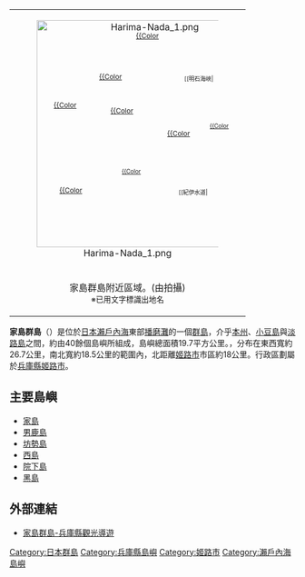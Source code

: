 {{japanese|japanese=家島諸島|kana=いえしましょとう|romaji=Ieshima shotō}}
{{Location map
 |Japan
 |label=家島群島
 |lat_deg=34|lat_min=39
 |lon_deg=134|lon_min=31
 |position=right
 |width=265
 |float=right
 |mark=Cercle rouge 100%.svg
 |marksize=10
 |caption=家島群島的位置
 |relief=1
}}
{| class="wikitable" width="400px" align="right" cellpadding="0" cellspacing="0"
|-
| align=center|<div style="width:400px;float:center;margin:0;position:relative;">[[File:Harima-Nada_1.png|400px]]
<!--地名-->
<div style="position:absolute;left:215px;top:8px;font-size:12px">[[姫路市|{{Color]]</div>
<div style="position:absolute;left:270px;top:180px;font-size:12px">[[淡路島|{{Color]]</div>
<div style="position:absolute;left:80px;top:280px;font-size:12px">[[四國|{{Color]]</div>
<div style="position:absolute;left:150px;top:80px;font-size:12px">[[家島群島|{{Color]]</div>
<div style="position:absolute;left:70px;top:130px;font-size:12px">[[小豆島|{{Color]]</div>
<div style="position:absolute;left:300px;top:85px;font-size:10px">[[明石海峽|{{Color]]}}</div>
<div style="position:absolute;left:170px;top:140px;font-size:12px">[[播磨灘|{{Color]]</div>
<div style="position:absolute;left:345px;top:170px;font-size:10px">[[大阪灣|{{Color]]</div>
<div style="position:absolute;left:190px;top:250px;font-size:10px">[[鳴門海峡|{{Color]]</div>
<div style="position:absolute;left:290px;top:285px;font-size:10px">[[紀伊水道|{{Color]]}}</div>
</div>
|-
| 家島群島附近區域。(由{{link-en|陸地衛星7號|Landsat 7}}拍攝)<br><small>※已用文字標識出地名</small>
|}

'''家島群島'''（{{jpn|j=家島諸島|hg=いえしましょとう|rm=Ieshima shotō|f=y}}）是位於[[日本|日本]][[瀨戶內海|瀨戶內海]]東部[[播磨灘|播磨灘]]的一個[[群島|群島]]，介乎[[本州|本州]]、[[小豆島_(日本)|小豆島]]與[[淡路島|淡路島]]之間，約由40餘個島嶼所組成，島嶼總面積19.7平方公里。，分布在東西寬約26.7公里，南北寬約18.5公里的範圍內，北距離[[姬路市|姬路市]]市區約18公里。行政區劃屬於[[兵庫縣|兵庫縣]][[姬路市|姬路市]]。

== 主要島嶼 ==
* [[家島|家島]]
* [[男鹿島|男鹿島]]
* [[坊勢島|坊勢島]]
* [[西島|西島]]
* [[院下島|院下島]]
* [[黑島|黑島]]

== 外部連結 ==
*[http://www.hyogo-tourism.jp/traditional/spot/99_ieshima.html 家島群島-兵庫縣觀光導遊]{{Wayback|url=http://www.hyogo-tourism.jp/traditional/spot/99_ieshima.html |date=20140903143652 }}
{{太平洋島嶼}}
{{Japan-geo-stub}}

[[Category:日本群島|Category:日本群島]]
[[Category:兵庫縣島嶼|Category:兵庫縣島嶼]]
[[Category:姬路市|Category:姬路市]]
[[Category:瀨戶內海島嶼|Category:瀨戶內海島嶼]]